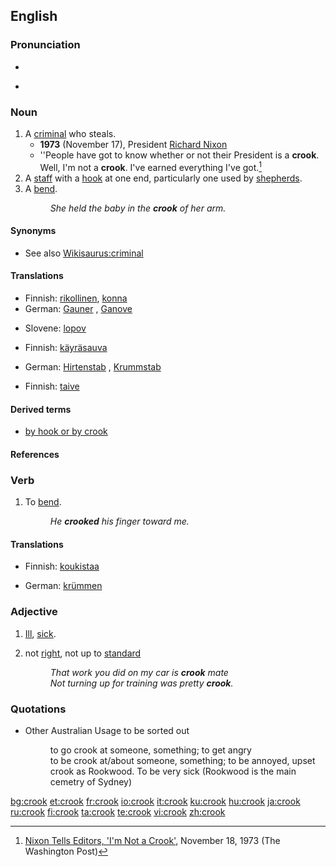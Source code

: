 ==English==

===Pronunciation===
* {{IPA|kɹʊk}}
* {{audio|en-us-crook.ogg|Audio (US)}}
*: {{rhymes|ʊk}}

===Noun===
{{en-noun}}

# A [[criminal]] who steals.
#*'''1973''' (November 17), President [[w:Richard Nixon|Richard Nixon]]
#* ''People have got to know whether or not their President is a '''crook'''. Well, I'm not a '''crook'''. I've earned everything I've got.<ref>[http://www.washingtonpost.com/wp-srv/national/longterm/watergate/articles/111873-1.htm Nixon Tells Editors, 'I'm Not a Crook'], November 18, 1973 (The Washington Post)</ref>
# A [[staff]] with a [[hook]] at one end, particularly one used by [[shepherd]]s.
# A [[bend]].
#: ''She held the baby in the '''crook''' of her arm.''

====Synonyms====
* See also [[Wikisaurus:criminal]]

====Translations====
{{trans-top|a criminal who steals}}
* Finnish: [[rikollinen]], [[konna]]
* German: [[Gauner]] {{m}}, [[Ganove]] {{m}}
{{trans-mid}}
* Slovene: [[lopov]] {{m}}
{{trans-bottom}}

{{trans-top|a staff with a hook at one end, particularly one used by shepherds}}
* Finnish: [[käyräsauva]]
{{trans-mid}}
* German: [[Hirtenstab]] {{m}}, [[Krummstab]] {{m}}
{{trans-bottom}}

{{trans-top|a bend}}
* Finnish: [[taive]]
{{trans-mid}}
{{trans-bottom}}

====Derived terms====
* [[by hook or by crook]]

====References====
</references>

===Verb===
{{en-verb}}

# {{transitive}} To [[bend]].
#: ''He '''crooked''' his finger toward me.''

====Translations====
{{trans-top|to bend}}
* Finnish: [[koukistaa]]
{{trans-mid}}
* German: [[krümmen]]
{{trans-bottom}}

===Adjective===
{{en-adj}}

# {{context|AU|NZ|slang}} [[ill|Ill]], [[sick]].
# {{context|AU|NZ|slang}} not [[right]], not up to [[standard]]
#: ''That work you did on my car is '''crook''' mate''
#: ''Not turning up for training was pretty '''crook'''.''

===Quotations===
* Other Australian Usage to be sorted out
*: to go crook at someone, something; to get angry
*: to be crook at/about someone, something; to be annoyed, upset
*: crook as Rookwood. To be very sick (Rookwood is the main cemetry of Sydney)

[[bg:crook]]
[[et:crook]]
[[fr:crook]]
[[io:crook]]
[[it:crook]]
[[ku:crook]]
[[hu:crook]]
[[ja:crook]]
[[ru:crook]]
[[fi:crook]]
[[ta:crook]]
[[te:crook]]
[[vi:crook]]
[[zh:crook]]